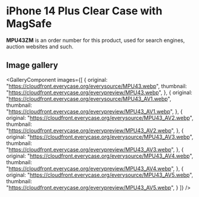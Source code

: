 
# iPhone 14 Plus Clear Case with MagSafe

<Callout type='info' emoji='👉🏻'>**MPU43ZM** is an order number for this product, used for search engines, auction websites and such.</Callout>

## Image gallery

<GalleryComponent
    images={[
      {
        original: "https://cloudfront.everycase.org/everysource/MPU43.webp",
        thumbnail: "https://cloudfront.everycase.org/everypreview/MPU43.webp",
      },
      {
        original: "https://cloudfront.everycase.org/everysource/MPU43_AV1.webp",
        thumbnail: "https://cloudfront.everycase.org/everypreview/MPU43_AV1.webp",
      },
      {
        original: "https://cloudfront.everycase.org/everysource/MPU43_AV2.webp",
        thumbnail: "https://cloudfront.everycase.org/everypreview/MPU43_AV2.webp",
      },
      {
        original: "https://cloudfront.everycase.org/everysource/MPU43_AV3.webp",
        thumbnail: "https://cloudfront.everycase.org/everypreview/MPU43_AV3.webp",
      },
      {
        original: "https://cloudfront.everycase.org/everysource/MPU43_AV4.webp",
        thumbnail: "https://cloudfront.everycase.org/everypreview/MPU43_AV4.webp",
      },
      {
        original: "https://cloudfront.everycase.org/everysource/MPU43_AV5.webp",
        thumbnail: "https://cloudfront.everycase.org/everypreview/MPU43_AV5.webp",
      }
    ]}
  />
